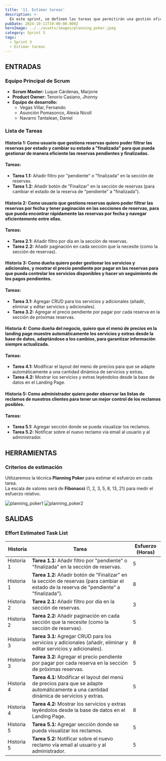 ```yaml
---
title: '11. Estimar tareas'
description: >-
  En este sprint, se definen las tareas que permitirán una gestión eficiente de las reservas, servicios y reclamos, y se estiman los esfuerzos para su implementación utilizando la técnica de Planning Poker.
pubDate: 2024-10-11T19:00:00.000Z
heroImage: ../../assets/images/planning_poker.jpeg
category: Sprint 3
tags:
  - Sprint 3
  - Estimar tareas
---
```


## ENTRADAS

### Equipo Principal de Scrum

- **Scrum Master:** Luque Cárdenas, Marjorie
- **Product Owner:** Tenorio Casiano, Jhonny
- **Equipo de desarrollo:**
  <ul style={{ listStyleType: 'circle', paddingLeft: '20px' }}>
  	<li>Vegas Villar, Fernando</li>
  	<li>Asunción Pomasonco, Alexia Nicoll</li>
  	<li>Navarro Tantalean, Daniel</li>
  </ul>

### Lista de Tareas

#### Historia 1: Como usuario que gestiona reservas quiero poder filtrar las reservas por estado y cambiar su estado a "finalizada" para que pueda gestionar de manera eficiente las reservas pendientes y finalizadas.

#### Tareas:

- **Tarea 1.1:** Añadir filtro por "pendiente" o "finalizada" en la sección de reservas.
- **Tarea 1.2:** Añadir botón de "Finalizar" en la sección de reservas (para cambiar el estado de la reserva de "pendiente" a "finalizada").

#### Historia 2: Como usuario que gestiona reservas quiero poder filtrar las reservas por fecha y tener paginación en las secciones de reservas, para que pueda encontrar rápidamente las reservas por fecha y navegar eficientemente entre ellas.

#### Tareas:

- **Tarea 2.1:** Añadir filtro por día en la sección de reservas.
- **Tarea 2.2:** Añadir paginación en cada sección que la necesite (como la sección de reservas).

#### Historia 3: Como dueña quiero poder gestionar los servicios y adicionales, y mostrar el precio pendiente por pagar en las reservas para que pueda controlar los servicios disponibles y hacer un seguimiento de los pagos pendientes.

#### Tareas:

- **Tarea 3.1:** Agregar CRUD para los servicios y adicionales (añadir, eliminar y editar servicios y adicionales).
- **Tarea 3.2:** Agregar el precio pendiente por pagar por cada reserva en la sección de próximas reservas.

#### Historia 4: Como dueña del negocio, quiero que el menú de precios en la landing page muestre automáticamente los servicios y extras desde la base de datos, adaptándose a los cambios, para garantizar información siempre actualizada.

#### Tareas:

- **Tarea 4.1:** Modificar el layout del menú de precios para que se adapte automáticamente a una cantidad dinámica de servicios y extras.
- **Tarea 4.2:** Mostrar los servicios y extras leyéndolos desde la base de datos en el Landing Page.

#### Historia 5: Como administrador quiero poder observar las listas de reclamos de nuestros clientes para tener un mejor control de los reclamos posibles.

#### Tareas:

- **Tarea 5.1:** Agregar sección donde se pueda visualizar los reclamos.
- **Tarea 5.2:** Notificar sobre el nuevo reclamo vía email al usuario y al administrador.

## HERRAMIENTAS

### Criterios de estimación

Utilizaremos la técnica **Planning Poker** para estimar el esfuerzo en cada tarea.  
La escala de valores será de **Fibonacci** (1, 2, 3, 5, 8, 13, 21) para medir el esfuerzo relativo.

![planning_poker1](/images/planning_poker.jpeg)
![planning_poker2](/images/planning_poker2.jpeg)

## SALIDAS

### Effort Estimated Task List

| **Historia** | **Tarea**                                                                                                                                  | **Esfuerzo (Horas)** |
| ------------ | ------------------------------------------------------------------------------------------------------------------------------------------ | -------------------- |
| Historia 1   | **Tarea 1.1:** Añadir filtro por "pendiente" o "finalizada" en la sección de reservas.                                                     | 5                    |
| Historia 1   | **Tarea 1.2:** Añadir botón de "Finalizar" en la sección de reservas (para cambiar el estado de la reserva de "pendiente" a "finalizada"). | 8                    |
| Historia 2   | **Tarea 2.1:** Añadir filtro por día en la sección de reservas.                                                                            | 3                    |
| Historia 2   | **Tarea 2.2:** Añadir paginación en cada sección que la necesite (como la sección de reservas).                                            | 5                    |
| Historia 3   | **Tarea 3.1:** Agregar CRUD para los servicios y adicionales (añadir, eliminar y editar servicios y adicionales).                          | 8                    |
| Historia 3   | **Tarea 3.2:** Agregar el precio pendiente por pagar por cada reserva en la sección de próximas reservas.                                  | 5                    |
| Historia 4   | **Tarea 4.1:** Modificar el layout del menú de precios para que se adapte automáticamente a una cantidad dinámica de servicios y extras.   | 5                    |
| Historia 4   | **Tarea 4.2:** Mostrar los servicios y extras leyéndolos desde la base de datos en el Landing Page.                                        | 8                    |
| Historia 5   | **Tarea 5.1:** Agregar sección donde se pueda visualizar los reclamos.                                                                     | 5                    |
| Historia 5   | **Tarea 5.2:** Notificar sobre el nuevo reclamo vía email al usuario y al administrador.                                                   | 5                    |
